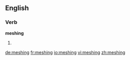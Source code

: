 ==English==

===Verb===
'''meshing'''

# {{present participle of|mesh}}

[[de:meshing]]
[[fr:meshing]]
[[io:meshing]]
[[vi:meshing]]
[[zh:meshing]]